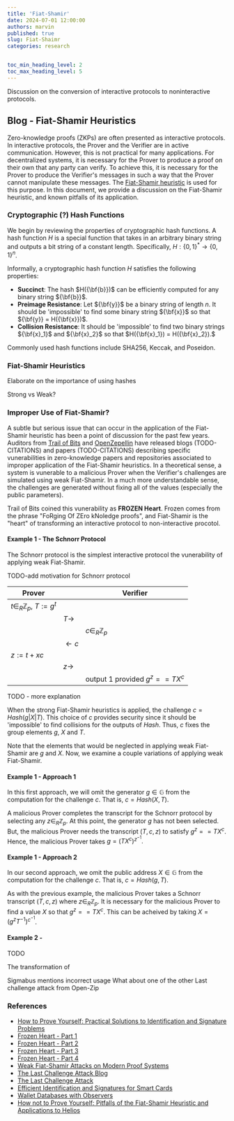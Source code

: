 ```yaml
---
title: 'Fiat-Shamir'
date: 2024-07-01 12:00:00
authors: marvin
published: true
slug: Fiat-Shaimr
categories: research


toc_min_heading_level: 2
toc_max_heading_level: 5
---
```


Discussion on the conversion of interactive protocols to noninteractive protocols.
<!--truncate-->

## Blog - Fiat-Shamir Heuristics

Zero-knowledge proofs (ZKPs) are often presented as interactive protocols.
In interactive protocols, the Prover and the Verifier are in active communication.
However, this is not practical for many applications.
For decentralized systems, it is necessary for the Prover to produce a proof on their own that any party can verify.
To achieve this, it is necessary for the Prover to produce the Verifier's messages in such a way that the Prover cannot manipulate these messages.
The [Fiat-Shamir heuristic](https://dl.acm.org/doi/10.5555/36664.36676) is used for this purpose.
In this document, we provide a discussion on the Fiat-Shamir heuristic, and known pitfalls of its application.

### Cryptographic (?) Hash Functions
We begin by reviewing the properties of cryptographic hash functions.
A hash function $H$ is a special function that takes in an arbitrary binary string and outputs a bit string of a constant length.
Specifically,
$H : \{0,1\}^* \rightarrow \{0,1\}^n$.

Informally, a cryptographic hash function $H$ satisfies the following properties:
- **Succinct**: The hash $H({\bf{b}})$ can be efficiently computed for any binary string ${\bf{b}}$.
- **Preimage Resistance**: Let ${\bf{y}}$ be a binary string of length $n$.
    It should be 'impossible' to find some binary string ${\bf{x}}$ so that ${\bf{y}} = H({\bf{x}})$. 
- **Collision Resistance**: It should be 'impossible' to find two binary strings ${\bf{x}_1}$ and ${\bf{x}_2}$ so that $H({\bf{x}_1}) = H({\bf{x}_2}).$

Commonly used hash functions include SHA256, Keccak, and Poseidon.

### Fiat-Shamir Heuristics

Elaborate on the importance of using hashes

Strong vs Weak?

### Improper Use of Fiat-Shamir?

A subtle but serious issue that can occur in the application of the Fiat-Shamir heuristic has been a point of discussion for the past few years.
Auditors from [Trail of Bits](https://www.trailofbits.com/) and [OpenZepellin](https://www.openzeppelin.com/) have released blogs (TODO-CITATIONS) and papers (TODO-CITATIONS) describing specific vunerabilities in zero-knowledge papers and repositories associated to improper application of the Fiat-Shamir heuristics.
In a theoretical sense, a system is vunerable to a malicious Prover when the Verifier's challenges are simulated using weak Fiat-Shamir.
In a much more understandable sense, the challenges are generated without fixing all of the values (especially the public parameters).

Trail of Bits coined this vunerability as **FROZEN Heart**.
Frozen comes from the phrase "FoRging Of ZEro kNoledge proofs",
and Fiat-Shamir is the "heart" of transforming an interactive protocol to non-interactive procotol.

#### Example 1 - The Schnorr Protocol
The Schnorr protocol is the simplest interactive protocol the vunerability of applying weak Fiat-Shamir.

TODO-add motivation for Schnorr protocol

|Prover| | Verifier|
|----|----|----|
|$t \in_R \mathbb{Z}_p$, $T := g^t$|    |    |
|    | $T \rightarrow$| |
|  |  | $c \in_R \mathbb{Z}_p$|
|  | $\leftarrow c$ |
| $z := t + xc$ | | |
| | $z \rightarrow$ | |
| | | output 1 provided $g^z == T X^c$|

TODO - more explanation

When the strong Fiat-Shamir heuristics is applied,
the challenge $c = Hash(g|X|T)$.
This choice of $c$ provides security since it should be 'impossible' to find collisions for the outputs of $Hash$.
Thus, $c$ fixes the group elements $g$, $X$ and $T$.

Note that the elements that would be neglected in applying weak Fiat-Shamir are $g$ and $X$.
Now, we examine a couple variations of applying weak Fiat-Shamir.

#### Example 1 - Approach 1
In this first approach, we will omit the generator $g \in \mathbb{G}$ from the computation for the challenge $c$.
That is, $c = Hash(X,T)$.

A malicious Prover completes the transcript for the Schnorr protocol by selecting any $z \in_R \mathbb{Z}_p$.
At this point, the generator $g$ has not been selected.
But, the malicious Prover needs the transcript $(T,c,z)$ to satisfy $g^z == TX^c$.
Hence, the malicious Prover takes $g = (TX^c)^{z^{-1}}.$

#### Example 1 - Approach 2
In our second approach, we omit the public address $X \in \mathbb{G}$ from the computation for the challenge $c$.
That is, $c = Hash(g,T)$.

As with the previous example, the malicious Prover takes a Schnorr transcript $(T,c,z)$ where $z \in_R \mathbb{Z}_p$.
It is necessary for the malicious Prover to find a value $X$ so that $g^z == TX^c$.
This can be acheived by taking $X = (g^z T^{-1})^{c^{-1}}$.

#### Example 2 - 
TODO

The transformation of 

Sigmabus mentions incorrect usage
What about one of the other 
Last challenge attack from Open-Zip

### References
- [How to Prove Yourself: Practical Solutions to Identification and Signature Problems](https://dl.acm.org/doi/10.5555/36664.36676)
- [Frozen Heart - Part 1](https://blog.trailofbits.com/2022/04/13/part-1-coordinated-disclosure-of-vulnerabilities-affecting-girault-bulletproofs-and-plonk/)
- [Frozen Heart - Part 2](https://blog.trailofbits.com/2022/04/14/the-frozen-heart-vulnerability-in-giraults-proof-of-knowledge/)
- [Frozen Heart - Part 3](https://blog.trailofbits.com/2022/04/15/the-frozen-heart-vulnerability-in-bulletproofs/)
- [Frozen Heart - Part 4](https://blog.trailofbits.com/2022/04/18/the-frozen-heart-vulnerability-in-plonk/)
- [Weak Fiat-Shamir Attacks on Modern Proof Systems](https://eprint.iacr.org/2023/691)
- [The Last Challenge Attack Blog](https://blog.openzeppelin.com/the-last-challenge-attack)
- [The Last Challenge Attack](https://eprint.iacr.org/2024/398)
- [Efficient Identification and Signatures for Smart Cards](https://link.springer.com/chapter/10.1007/0-387-34805-0_22)
- [Wallet Databases with Observers](https://link.springer.com/content/pdf/10.1007/3-540-48071-4_7.pdf)
- [How not to Prove Yourself: Pitfalls of the Fiat-Shamir Heuristic and Applications to Helios](https://eprint.iacr.org/2016/771.pdf)